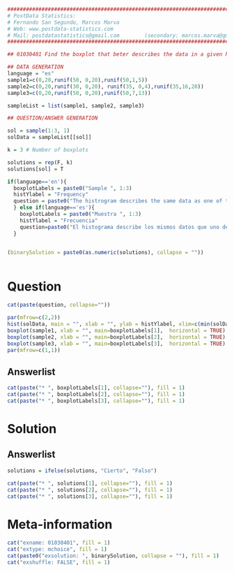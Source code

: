 
```r

################################################################################
# PostData Statistics: 
# Fernando San Segundo, Marcos Marva
# Web: www.postdata-statistics.com
# Mail: postdatastatistics@gmail.com        (secondary: marcos.marva@gmail.es)
################################################################################

## 01030401 Find the boxplot that beter describes the data in a given histogram.
```


```r
## DATA GENERATION
language = "es"
sample1=c(0,20,runif(50, 0,20),runif(50,1,5))
sample2=c(0,20,runif(30, 0,20), runif(35, 0,4),runif(35,16,20))
sample3=c(0,20,runif(50, 0,20),runif(50,7,13))

sampleList = list(sample1, sample2, sample3) 

## QUESTION/ANSWER GENERATION

sol = sample(1:3, 1)
solData = sampleList[[sol]]

k = 3 # Number of boxplots

solutions = rep(F, k)
solutions[sol] = T

if(language=='en'){
  boxplotLabels = paste0("Sample ", 1:3)
  histYlabel = "Frequency"
  question = paste0("The histrogram describes the same data as one of the following boxplots. Choose the right boxplot.")
  } else if(language=='es'){
    boxplotLabels = paste0("Muestra ", 1:3)
    histYlabel = "Frecuencia"
    question=paste0("El histograma describe los mismos datos que uno de los diagramas de caja y bigotes (boxplot). Elige el boxplot correcto.")
  }


(binarySolution = paste0(as.numeric(solutions), collapse = ""))



```


Question
========

```r
cat(paste(question, collapse=""))
```


```r
par(mfrow=c(2,2))
hist(solData, main = "", xlab = "", ylab = histYlabel, xlim=c(min(solData), max(solData)))
boxplot(sample1, xlab = "", main=boxplotLabels[1],  horizontal = TRUE) 
boxplot(sample2, xlab = "", main=boxplotLabels[2],  horizontal = TRUE)
boxplot(sample3, xlab = "", main=boxplotLabels[3],  horizontal = TRUE)
par(mfrow=c(1,1))
```


Answerlist
----------

```r
cat(paste("* ", boxplotLabels[1], collapse=""), fill = 1)
cat(paste("* ", boxplotLabels[2], collapse=""), fill = 1)
cat(paste("* ", boxplotLabels[3], collapse=""), fill = 1)
```




Solution
========

Answerlist
----------

```r
solutions = ifelse(solutions, "Cierto", "Falso")
```



```r
cat(paste("* ", solutions[1], collapse=""), fill = 1)
cat(paste("* ", solutions[2], collapse=""), fill = 1)
cat(paste("* ", solutions[3], collapse=""), fill = 1)
```


Meta-information
================

```r
cat("exname: 01030401", fill = 1)
cat("extype: mchoice", fill = 1)
cat(paste0("exsolution: ", binarySolution, collapse = ""), fill = 1)
cat("exshuffle: FALSE", fill = 1)
```





